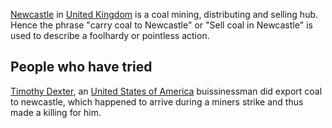 [[Newcastle]] in [[Britain|United Kingdom]] is a coal mining, distributing and selling hub. Hence the phrase "carry coal to Newcastle" or "Sell coal in Newcastle" is used to describe a foolhardy or pointless action.

==People who have tried==

[[Timothy Dexter]], an [[American|United States of America]] buissinessman did export coal to newcastle, which happened to arrive during a miners strike and thus made a killing for him.

{{msg:stub}}